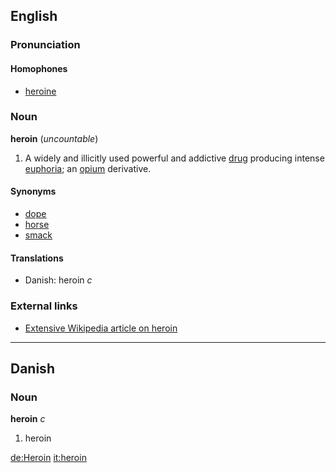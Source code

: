 ==English==
===Pronunciation===
====Homophones====
*[[heroine]]

===Noun===
'''heroin''' (''uncountable'')

#A widely and illicitly used powerful and addictive [[drug]] producing intense [[euphoria]]; an [[opium]] derivative. 

====Synonyms====
*[[dope]]
*[[horse]]
*[[smack]]

====Translations====
*Danish: heroin ''c''

===External links===
*[[w:heroin|Extensive Wikipedia article on heroin]]

----

==Danish==
===Noun===
'''heroin''' ''c''

# heroin

[[de:Heroin]]
[[it:heroin]]
